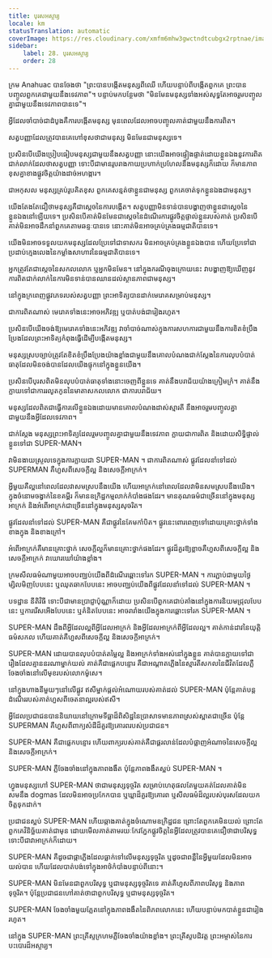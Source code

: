 ```yaml
---
title: បុរសអស្ចារ្យ
locale: km
statusTranslation: automatic
coverImage: https://res.cloudinary.com/xmfm6mhw3gwctndtcubgx2rptnae/image/upload/v1741354419/small_cover_la_gran_rebelion_28716e29d2.webp
sidebar:
    label: 28. បុរសអស្ចារ្យ
    order: 28
---
```

ក្រម Anahuac បានចែងថា "ព្រះបានបង្កើតមនុស្សពីឈើ ហើយបន្ទាប់ពីបង្កើតពួកគេ ព្រះបានបញ្ចូលពួកគេជាមួយនឹងទេវភាព"។ បន្ទាប់មកបន្ថែមថា "មិនមែនមនុស្សទាំងអស់សុទ្ធតែអាចរួមបញ្ចូលគ្នាជាមួយនឹងទេវភាពបានទេ"។

អ្វីដែលចាំបាច់ជាដំបូងគឺការបង្កើតមនុស្ស មុនពេលដែលអាចបញ្ចូលគាត់ជាមួយនឹងការពិត។

សត្វបញ្ញាដែលត្រូវបានគេហៅខុសថាជាមនុស្ស មិនមែនជាមនុស្សទេ។

ប្រសិនបើយើងប្រៀបធៀបមនុស្សជាមួយនឹងសត្វបញ្ញា នោះយើងអាចផ្ទៀងផ្ទាត់ដោយខ្លួនឯងនូវការពិតជាក់លាក់ដែលថាសត្វបញ្ញា ទោះបីជាមានរូបរាងកាយប្រហាក់ប្រហែលនឹងមនុស្សក៏ដោយ ក៏មានភាពខុសគ្នាខាងផ្លូវចិត្តយ៉ាងដាច់អហង្ការ។

ជាអកុសល មនុស្សគ្រប់រូបគិតខុស ពួកគេសន្មត់ថាខ្លួនជាមនុស្ស ពួកគេចាត់ទុកខ្លួនឯងជាមនុស្ស។

យើងតែងតែជឿថាមនុស្សគឺជាស្តេចនៃការបង្កើត។ សត្វបញ្ញាមិនទាន់បានបង្ហាញថាខ្លួនជាស្តេចនៃខ្លួនឯងនៅឡើយទេ។ ប្រសិនបើគាត់មិនមែនជាស្តេចនៃដំណើរការផ្លូវចិត្តផ្ទាល់ខ្លួនរបស់គាត់ ប្រសិនបើគាត់មិនអាចដឹកនាំពួកគេតាមឆន្ទៈបានទេ នោះគាត់មិនអាចគ្រប់គ្រងធម្មជាតិបានទេ។

យើងមិនអាចទទួលយកមនុស្សដែលប្រែទៅជាទាសករ មិនអាចគ្រប់គ្រងខ្លួនឯងបាន ហើយប្រែទៅជាប្រដាប់ក្មេងលេងនៃកម្លាំងសាហាវនៃធម្មជាតិបានទេ។

អ្នកត្រូវតែជាស្តេចនៃសកលលោក ឬអ្នកមិនមែន។ នៅក្នុងករណីចុងក្រោយនេះ វាបង្ហាញឱ្យឃើញនូវការពិតជាក់លាក់នៃការមិនទាន់បានឈានដល់ស្ថានភាពជាមនុស្ស។

នៅក្នុងក្រពេញផ្លូវភេទរបស់សត្វបញ្ញា ព្រះអាទិត្យបានដាក់មេរោគសម្រាប់មនុស្ស។

ជាការពិតណាស់ មេរោគទាំងនេះអាចអភិវឌ្ឍ ឬបាត់បង់ជារៀងរហូត។

ប្រសិនបើយើងចង់ឱ្យមេរោគទាំងនេះអភិវឌ្ឍ វាចាំបាច់ណាស់ក្នុងការសហការជាមួយនឹងការខិតខំប្រឹងប្រែងដែលព្រះអាទិត្យកំពុងធ្វើដើម្បីបង្កើតមនុស្ស។

មនុស្សស្របច្បាប់ត្រូវតែខិតខំប្រឹងប្រែងយ៉ាងខ្លាំងជាមួយនឹងគោលបំណងជាក់ស្តែងនៃការលុបបំបាត់ធាតុដែលមិនចង់បានដែលយើងផ្ទុកនៅក្នុងខ្លួនយើង។

ប្រសិនបើបុរសពិតមិនលុបបំបាត់ធាតុទាំងនោះចេញពីខ្លួនទេ គាត់នឹងបរាជ័យយ៉ាងក្រៀមក្រំ។ គាត់នឹងក្លាយទៅជាការរលូតកូននៃមាតាសកលលោក ជាការបរាជ័យ។

មនុស្សដែលពិតជាធ្វើការលើខ្លួនឯងដោយមានគោលបំណងដាស់ស្មារតី នឹងអាចរួមបញ្ចូលគ្នាជាមួយនឹងអ្វីដែលទេវភាព។

ជាក់ស្តែង មនុស្សព្រះអាទិត្យដែលរួមបញ្ចូលគ្នាជាមួយនឹងទេវភាព ក្លាយជាការពិត និងដោយសិទ្ធិផ្ទាល់ខ្លួនទៅជា SUPER-MAN។

វាមិនងាយស្រួលទេក្នុងការក្លាយជា SUPER-MAN ។ ជាការពិតណាស់ ផ្លូវដែលនាំទៅដល់ SUPERMAN គឺហួសពីសេចក្តីល្អ និងសេចក្តីអាក្រក់។

អ្វីមួយគឺល្អនៅពេលដែលវាសមស្របនឹងយើង ហើយអាក្រក់នៅពេលដែលវាមិនសមស្របនឹងយើង។ ក្នុងចំនោមចង្វាក់នៃខគម្ពីរ ក៏មានឧក្រិដ្ឋកម្មលាក់កំបាំងផងដែរ។ មានគុណធម៌ជាច្រើននៅក្នុងមនុស្សអាក្រក់ និងអំពើអាក្រក់ជាច្រើននៅក្នុងមនុស្សសុចរិត។

ផ្លូវដែលនាំទៅដល់ SUPER-MAN គឺជាផ្លូវនៃគែមកាំបិត។ ផ្លូវនេះពោរពេញទៅដោយគ្រោះថ្នាក់ទាំងខាងក្នុង និងខាងក្រៅ។

អំពើអាក្រក់គឺមានគ្រោះថ្នាក់ សេចក្តីល្អក៏មានគ្រោះថ្នាក់ផងដែរ។ ផ្លូវដ៏គួរឱ្យខ្លាចគឺហួសពីសេចក្តីល្អ និងសេចក្តីអាក្រក់ វាឃោរឃៅយ៉ាងខ្លាំង។

ក្រមសីលធម៌ណាមួយអាចបញ្ឈប់យើងពីដំណើរឆ្ពោះទៅរក SUPER-MAN ។ ការភ្ជាប់ជាមួយថ្ងៃម្សិលមិញបែបនេះ ឬឈុតឆាកបែបនេះ អាចបញ្ឈប់យើងពីផ្លូវដែលនាំទៅដល់ SUPER-MAN ។

បទដ្ឋាន នីតិវិធី ទោះបីជាមានប្រាជ្ញាប៉ុណ្ណាក៏ដោយ ប្រសិនបើពួកគេជាប់គាំងនៅក្នុងការនិយមជ្រុលបែបនេះ ឬការរើសអើងបែបនេះ ឬគំនិតបែបនេះ អាចរារាំងយើងក្នុងការឆ្ពោះទៅរក SUPER-MAN ។

SUPER-MAN ដឹងពីអ្វីដែលល្អពីអ្វីដែលអាក្រក់ និងអ្វីដែលអាក្រក់ពីអ្វីដែលល្អ។ គាត់កាន់ដាវនៃយុត្តិធម៌សកល ហើយគាត់គឺហួសពីសេចក្តីល្អ និងសេចក្តីអាក្រក់។

SUPER-MAN ដោយបានលុបបំបាត់តម្លៃល្អ និងអាក្រក់ទាំងអស់នៅក្នុងខ្លួន គាត់បានក្លាយទៅជារឿងដែលគ្មាននរណាម្នាក់យល់ គាត់គឺជាផ្លេកបន្ទោរ គឺជាអណ្តាតភ្លើងនៃស្មារតីសកលនៃជីវិតដែលភ្លឺចែងចាំងនៅលើមុខរបស់លោកម៉ូសេ។

នៅក្នុងហាងនីមួយៗនៅលើផ្លូវ ឥសីម្នាក់ផ្តល់អំណោយរបស់គាត់ដល់ SUPER-MAN ប៉ុន្តែគាត់បន្តដំណើររបស់គាត់ហួសពីចេតនាល្អរបស់ឥសី។

អ្វីដែលប្រជាជនបាននិយាយនៅក្រោមទីធ្លាដ៏ពិសិដ្ឋនៃប្រាសាទមានភាពស្រស់ស្អាតជាច្រើន ប៉ុន្តែ SUPERMAN គឺហួសពីពាក្យសំដីដ៏គួរឱ្យគោរពរបស់ប្រជាជន។

SUPER-MAN គឺជាផ្លេកបន្ទោរ ហើយពាក្យរបស់គាត់គឺជាផ្គរលាន់ដែលបំផ្លាញអំណាចនៃសេចក្តីល្អ និងសេចក្តីអាក្រក់។

SUPER-MAN ភ្លឺចែងចាំងនៅក្នុងភាពងងឹត ប៉ុន្តែភាពងងឹតស្អប់ SUPER-MAN ។

ហ្វូងមនុស្សហៅ SUPER-MAN ថាជាមនុស្សទុច្ចរិត សម្រាប់ហេតុផលតែមួយគត់ដែលគាត់មិនសមនឹង dogmas ដែលមិនអាចប្រកែកបាន ឬឃ្លាដ៏គួរឱ្យគោរព ឬសីលធម៌ដ៏ល្អរបស់បុរសដែលយកចិត្តទុកដាក់។

ប្រជាជនស្អប់ SUPER-MAN ហើយឆ្កាងគាត់ក្នុងចំណោមឧក្រិដ្ឋជន ព្រោះតែពួកគេមិនយល់ ព្រោះតែពួកគេវិនិច្ឆ័យគាត់ជាមុន ដោយមើលគាត់តាមរយៈកែវភ្នែកផ្លូវចិត្តនៃអ្វីដែលត្រូវបានគេជឿថាជាបរិសុទ្ធ ទោះបីជាវាអាក្រក់ក៏ដោយ។

SUPER-MAN គឺដូចជាផ្កាភ្លើងដែលធ្លាក់ទៅលើមនុស្សទុច្ចរិត ឬដូចជាពន្លឺនៃអ្វីមួយដែលមិនអាចយល់បាន ហើយដែលបាត់បង់ទៅក្នុងអាថ៌កំបាំងបន្ទាប់ពីនោះ។

SUPER-MAN មិនមែនជាពួកបរិសុទ្ធ ឬជាមនុស្សទុច្ចរិតទេ គាត់គឺហួសពីភាពបរិសុទ្ធ និងភាពទុច្ចរិត។ ប៉ុន្តែប្រជាជនហៅគាត់ថាជាពួកបរិសុទ្ធ ឬជាមនុស្សទុច្ចរិត។

SUPER-MAN ចែងចាំងមួយភ្លែតនៅក្នុងភាពងងឹតនៃពិភពលោកនេះ ហើយបន្ទាប់មកបាត់ខ្លួនជារៀងរហូត។

នៅក្នុង SUPER-MAN ព្រះគ្រីស្ទក្រហមភ្លឺចែងចាំងយ៉ាងខ្លាំង។ ព្រះគ្រីស្ទបដិវត្ត ព្រះអម្ចាស់នៃការបះបោរដ៏អស្ចារ្យ។

